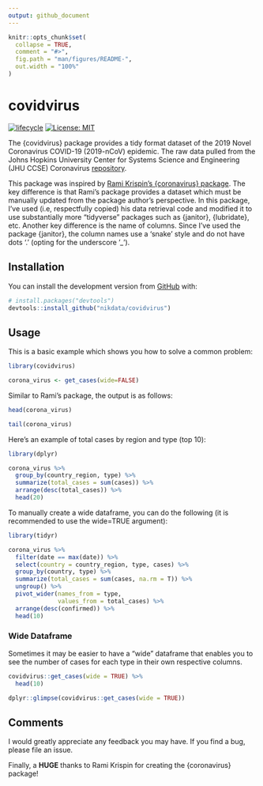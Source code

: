 ```yaml
---
output: github_document
---
```


<!-- README.md is generated from README.Rmd. Please edit that file -->

```r
knitr::opts_chunk$set(
  collapse = TRUE,
  comment = "#>",
  fig.path = "man/figures/README-",
  out.width = "100%"
)
```

# covidvirus

<!-- badges: start -->
[![lifecycle](https://img.shields.io/badge/lifecycle-experimental-orange.svg)](https://www.tidyverse.org/lifecycle/#experimental)
[![License: MIT](https://img.shields.io/badge/License-MIT-blue.svg)](https://opensource.org/licenses/MIT)
<!-- badges: end -->

The {covidvirus} package provides a tidy format dataset of the 2019 Novel Coronavirus COVID-19 (2019-nCoV) epidemic. The raw data pulled from the Johns Hopkins University Center for Systems Science and Engineering (JHU CCSE) Coronavirus [repository](https://github.com/CSSEGISandData/COVID-19).

This package was inspired by [Rami Krispin's {coronavirus} package](https://github.com/RamiKrispin/coronavirus). The key difference is that Rami's package provides a dataset which must be manually updated from the package author's perspective. In this package, I've used (i.e, respectfully copied) his data retrieval code and modified it to use substantially more "tidyverse" packages such as {janitor}, {lubridate}, etc. Another key difference is the name of columns. Since I've used the package {janitor}, the column names use a 'snake' style and do not have dots '.' (opting for the underscore '_').

## Installation

You can install the development version from [GitHub](https://github.com/) with:

``` r
# install.packages("devtools")
devtools::install_github("nikdata/covidvirus")
```
## Usage

This is a basic example which shows you how to solve a common problem:

```r
library(covidvirus)

corona_virus <- get_cases(wide=FALSE)

```

Similar to Rami's package, the output is as follows:

```r
head(corona_virus)
```
```r
tail(corona_virus) 
```

Here's an example of total cases by region and type (top 10):

```r
library(dplyr)

corona_virus %>%
  group_by(country_region, type) %>%
  summarize(total_cases = sum(cases)) %>%
  arrange(desc(total_cases)) %>%
  head(20)
```

To manually create a wide dataframe, you can do the following (it is recommended to use the wide=TRUE argument):

```r
library(tidyr)

corona_virus %>% 
  filter(date == max(date)) %>%
  select(country = country_region, type, cases) %>%
  group_by(country, type) %>%
  summarize(total_cases = sum(cases, na.rm = T)) %>%
  ungroup() %>%
  pivot_wider(names_from = type,
              values_from = total_cases) %>%
  arrange(desc(confirmed)) %>%
  head(10)
```

### Wide Dataframe

Sometimes it may be easier to have a "wide" dataframe that enables you to see the number of cases for each type in their own respective columns.

```r

covidvirus::get_cases(wide = TRUE) %>%
  head(10)

```

```r
dplyr::glimpse(covidvirus::get_cases(wide = TRUE))
```


## Comments

I would greatly appreciate any feedback you may have. If you find a bug, please file an issue.

Finally, a **HUGE** thanks to Rami Krispin for creating the {coronavirus} package!
